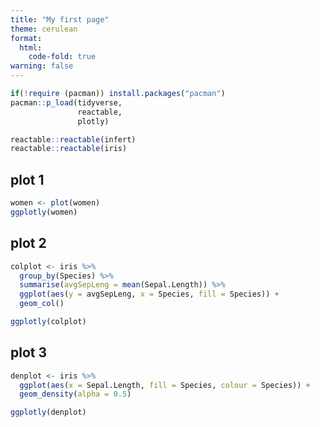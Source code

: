 ```yaml
---
title: "My first page"
theme: cerulean
format:
  html:
    code-fold: true
warning: false
---
```


```r
if(!require (pacman)) install.packages("pacman")
pacman::p_load(tidyverse,
               reactable,
               plotly)
```

::: {.panel-tabset}

```r
reactable::reactable(infert)
reactable::reactable(iris)
```

## plot 1
```r
women <- plot(women)
ggplotly(women)
```

## plot 2
```r
colplot <- iris %>%
  group_by(Species) %>% 
  summarise(avgSepLeng = mean(Sepal.Length)) %>% 
  ggplot(aes(y = avgSepLeng, x = Species, fill = Species)) +
  geom_col()

ggplotly(colplot)
```

## plot 3
```r
denplot <- iris %>%
  ggplot(aes(x = Sepal.Length, fill = Species, colour = Species)) +
  geom_density(alpha = 0.5)

ggplotly(denplot)
```

:::